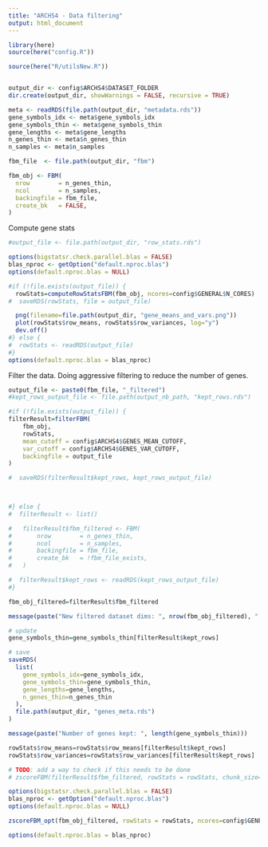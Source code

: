 ```yaml
---
title: "ARCHS4 - Data filtering"
output: html_document
---
```


```r
library(here)
source(here("config.R"))
```

```r
source(here("R/utilsNew.R"))
```

```r

```

```r
output_dir <- config$ARCHS4$DATASET_FOLDER
dir.create(output_dir, showWarnings = FALSE, recursive = TRUE)
```

```r
meta <- readRDS(file.path(output_dir, "metadata.rds"))
gene_symbols_idx <- meta$gene_symbols_idx
gene_symbols_thin <- meta$gene_symbols_thin
gene_lengths <- meta$gene_lengths
n_genes_thin <- meta$n_genes_thin
n_samples <- meta$n_samples
```


```r
fbm_file  <- file.path(output_dir, "fbm")

fbm_obj <- FBM(
  nrow        = n_genes_thin,
  ncol        = n_samples,
  backingfile = fbm_file,
  create_bk   = FALSE,
)
```


Compute gene stats

```r
#output_file <- file.path(output_dir, "row_stats.rds")

options(bigstatsr.check.parallel.blas = FALSE)
blas_nproc <- getOption("default.nproc.blas")
options(default.nproc.blas = NULL)

#if (!file.exists(output_file)) {
  rowStats=computeRowStatsFBM(fbm_obj, ncores=config$GENERAL$N_CORES)
#  saveRDS(rowStats, file = output_file)

  png(filename=file.path(output_dir, "gene_means_and_vars.png"))
  plot(rowStats$row_means, rowStats$row_variances, log="y")
  dev.off()
#} else {
#  rowStats <- readRDS(output_file)
#}
options(default.nproc.blas = blas_nproc)
```

Filter the data. Doing aggressive filtering to reduce the number of genes.

```r
output_file <- paste0(fbm_file, "_filtered")
#kept_rows_output_file <- file.path(output_nb_path, "kept_rows.rds")

#if (!file.exists(output_file)) {
filterResult=filterFBM(
	fbm_obj,
	rowStats,
	mean_cutoff = config$ARCHS4$GENES_MEAN_CUTOFF,
	var_cutoff = config$ARCHS4$GENES_VAR_CUTOFF,
	backingfile = output_file
)

#  saveRDS(filterResult$kept_rows, kept_rows_output_file)


  
#} else {
#  filterResult <- list()

#	filterResult$fbm_filtered <- FBM(
#		nrow        = n_genes_thin,
#		ncol        = n_samples,
#		backingfile = fbm_file,
#		create_bk   = !fbm_file_exists,
#	)

#  filterResult$kept_rows <- readRDS(kept_rows_output_file)
#}

fbm_obj_filtered=filterResult$fbm_filtered
```

```r
message(paste("New filtered dataset dims: ", nrow(fbm_obj_filtered), " x ", ncol(fbm_obj_filtered)))
```

```r
# update
gene_symbols_thin=gene_symbols_thin[filterResult$kept_rows]

# save
saveRDS(
  list(
    gene_symbols_idx=gene_symbols_idx,
    gene_symbols_thin=gene_symbols_thin,
    gene_lengths=gene_lengths,
    n_genes_thin=n_genes_thin
  ),
  file.path(output_dir, "genes_meta.rds")
)
```

```r
message(paste("Number of genes kept: ", length(gene_symbols_thin)))
```

```r
rowStats$row_means=rowStats$row_means[filterResult$kept_rows]
rowStats$row_variances=rowStats$row_variances[filterResult$kept_rows]
```


```r
# TODO: add a way to check if this needs to be done
# zscoreFBM(filterResult$fbm_filtered, rowStats = rowStats, chunk_size=config$GENERAL$CHUNK_SIZE)

options(bigstatsr.check.parallel.blas = FALSE)
blas_nproc <- getOption("default.nproc.blas")
options(default.nproc.blas = NULL)

zscoreFBM_opt(fbm_obj_filtered, rowStats = rowStats, ncores=config$GENERAL$N_CORES)

options(default.nproc.blas = blas_nproc)
```

